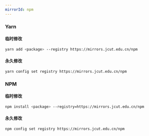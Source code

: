 ```yaml
---
mirrorId: npm
---
```


### Yarn

#### 临时修改

```bash
yarn add <package> --registry https://mirrors.jcut.edu.cn/npm
```

#### 永久修改

```bash
yarn config set registry https://mirrors.jcut.edu.cn/npm
```

### NPM

#### 临时修改

```bash
npm install <package> --registry=https://mirrors.jcut.edu.cn/npm
```

#### 永久修改

```bash
npm config set registry https://mirrors.jcut.edu.cn/npm
```
